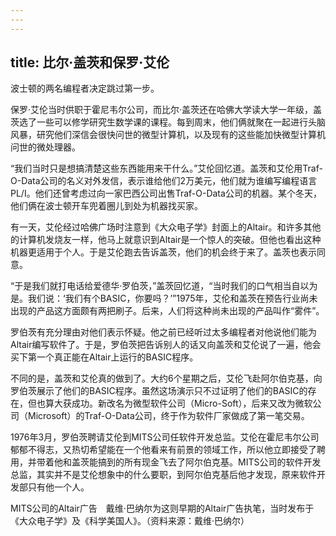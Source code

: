 ```yaml
---
---
---
```

title: 比尔·盖茨和保罗·艾伦
---




波士顿的两名编程者决定跳过第一步。

保罗·艾伦当时供职于霍尼韦尔公司，而比尔·盖茨还在哈佛大学读大学一年级，盖茨选了一些可以修学研究生数学课的课程。每到周末，他们俩就聚在一起进行头脑风暴，研究他们深信会很快问世的微型计算机，以及现有的这些能加快微型计算机问世的微处理器。

“我们当时只是想搞清楚这些东西能用来干什么。”艾伦回忆道。盖茨和艾伦用Traf-O-Data公司的名义对外发信，表示谁给他们2万美元，他们就为谁编写编程语言PL/I。他们还曾考虑过向一家巴西公司出售Traf-O-Data公司的机器。某个冬天，他们俩在波士顿开车兜着圈儿到处为机器找买家。

有一天，艾伦经过哈佛广场时注意到《大众电子学》封面上的Altair。和许多其他的计算机发烧友一样，他马上就意识到Altair是一个惊人的突破。但他也看出这种机器更适用于个人。于是艾伦跑去告诉盖茨，他们的机会终于来了。盖茨也表示同意。

“于是我们就打电话给爱德华·罗伯茨，”盖茨回忆道，“当时我们的口气相当自以为是。我们说：‘我们有个BASIC，你要吗？’”1975年，艾伦和盖茨在预告行业尚未出现的产品这方面颇有两把刷子。后来，人们将这种尚未出现的产品叫作“雾件”。

罗伯茨有充分理由对他们表示怀疑。他之前已经听过太多编程者对他说他们能为Altair编写软件了。于是，罗伯茨把告诉别人的话又向盖茨和艾伦说了一遍，他会买下第一个真正能在Altair上运行的BASIC程序。

不同的是，盖茨和艾伦真的做到了。大约6个星期之后，艾伦飞赴阿尔伯克基，向罗伯茨展示了他们的BASIC程序。虽然这场演示只不过证明了他们的BASIC的存在，但也算大获成功。新改名为微型软件公司（Micro-Soft），后来又改为微软公司（Microsoft）的Traf-O-Data公司，终于作为软件厂家做成了第一笔交易。

1976年3月，罗伯茨聘请艾伦到MITS公司任软件开发总监。艾伦在霍尼韦尔公司郁郁不得志，又热切希望能在一个他看来有前景的领域工作，所以他立即接受了聘用，并带着他和盖茨能搞到的所有现金飞去了阿尔伯克基。MITS公司的软件开发总监，其实并不是艾伦想象中的什么要职，到阿尔伯克基后他才发现，原来软件开发部只有他一个人。



MITS公司的Altair广告　戴维·巴纳尔为这则早期的Altair广告执笔，当时发布于《大众电子学》及《科学美国人》。（资料来源：戴维·巴纳尔）